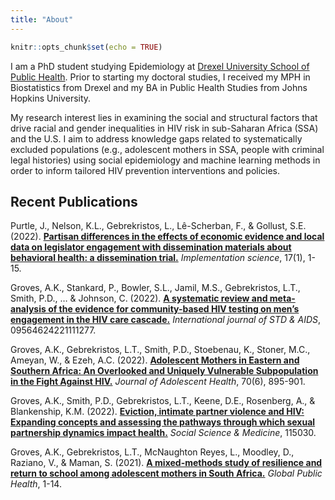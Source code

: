```yaml
---
title: "About"
---
```


```r
knitr::opts_chunk$set(echo = TRUE)
```

I am a PhD student studying Epidemiology at [Drexel University School of Public Health](https://drexel.edu/dornsife/academics/departments/epidemiology-biostatistics/). Prior to starting my doctoral studies, I received my MPH in Biostatistics from Drexel and my BA in Public Health Studies from Johns Hopkins University.

My research interest lies in examining the social and structural factors that drive racial and gender inequalities in HIV risk in sub-Saharan Africa (SSA) and the U.S.  I aim to address knowledge gaps related to systematically excluded populations (e.g., adolescent mothers in SSA, people with criminal legal histories) using  social epidemiology and machine learning methods in order to inform tailored HIV prevention interventions and policies. 

## Recent Publications

Purtle, J., Nelson, K.L., Gebrekristos, L., Lê-Scherban, F., & Gollust, S.E. (2022). [**Partisan differences in the effects of economic evidence and local data on legislator engagement with dissemination materials about behavioral health: a dissemination trial.**](https://link.springer.com/article/10.1186/s13012-022-01214-7) *Implementation science*, 17(1), 1-15.


Groves, A.K., Stankard, P., Bowler, S.L., Jamil, M.S., Gebrekristos, L.T., Smith, P.D., ... & Johnson, C. (2022). [**A systematic review and meta-analysis of the evidence for community-based HIV testing on men’s engagement in the HIV care cascade.**](https://journals.sagepub.com/doi/abs/10.1177/09564624221111277) *International journal of STD & AIDS*, 09564624221111277.

Groves, A.K., Gebrekristos, L.T., Smith, P.D., Stoebenau, K., Stoner, M.C., Ameyan, W., & Ezeh, A.C. (2022). [**Adolescent Mothers in Eastern and Southern Africa: An Overlooked and Uniquely Vulnerable Subpopulation in the Fight Against HIV.**](https://journals.sagepub.com/doi/abs/10.1177/09564624221111277) *Journal of Adolescent Health*, 70(6), 895-901.

Groves, A.K., Smith, P.D., Gebrekristos, L.T., Keene, D.E., Rosenberg, A., & Blankenship, K.M. (2022). [**Eviction, intimate partner violence and HIV: Expanding concepts and assessing the pathways through which sexual partnership dynamics impact health.**](https://www.sciencedirect.com/science/article/pii/S0277953622003367) *Social Science & Medicine*, 115030.

Groves, A.K., Gebrekristos, L.T., McNaughton Reyes, L., Moodley, D., Raziano, V., & Maman, S. (2021). [**A mixed-methods study of resilience and return to school among adolescent mothers in South Africa.**](https://www.tandfonline.com/doi/abs/10.1080/17441692.2021.1970208) *Global Public Health*, 1-14.


